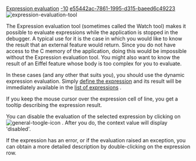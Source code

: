 [[Property:title|Expression evaluation]]
[[Property:weight|-10]]
[[Property:uuid|e55442ac-7861-1995-d315-baeed6c49223]]
[[Image:expression-evaluation-tool]]  

The Expression evaluation tool (sometimes called the Watch tool) makes it possible to evaluate expressions while the application is stopped in the debugger. A typical use for it is the case in which you would like to know the result that an external feature would return. Since you do not have access to the C memory of the application, doing this would be impossible without the Expression evaluation tool. You might also want to know the result of an Eiffel feature whose body is too complex for you to evaluate.

In these cases (and any other that suits you), you should use the dynamic expression evaluation. Simply [[New expression dialog|define the expression]] and its result will be immediately available in the [[Evaluation tool or Watch tool|list of expressions]] . 

If you keep the mouse cursor over the expression cell of line, you get a tooltip describing the expression result. 

You can disable the evaluation of the selected expression by clicking on  [[Image:general-toogle-icon]]  . After you do, the context value will display 'disabled'. 

If the expression has an error, or if the evaluation raised an exception, you can obtain a more detailed description by double-clicking on the expression row. 


{{caution|During the evaluation of an expression, all features that are necessary to obtain the result are called. Therefore, you should avoid calling queries that have side-effects, since doing so may alter the program execution. The Eiffel methodology recommends against creating queries with side-effects for other important reasons, as well. }}

{{caution|Eiffel ''agents'' (for example: <code>agent my_function</code>) are not supported is not supported. }}


{{caution|Currently, for classic Eiffel systems, evaluating <code>Precursor</code> will result the current feature's result (not the precursor). }}




